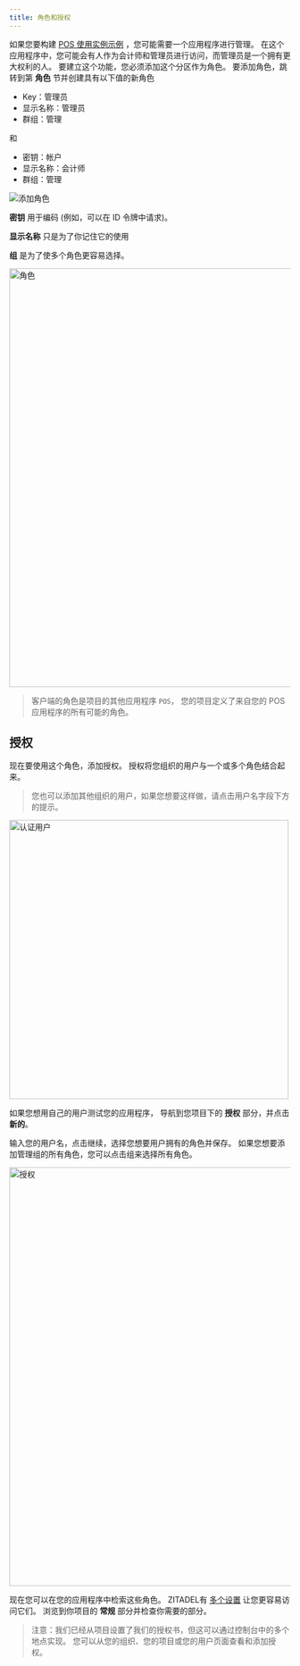 ```yaml
---
title: 角色和授权
---
```


如果您要构建 [POS 使用实例示例](./projects#example) ，您可能需要一个应用程序进行管理。 在这个应用程序中，您可能会有人作为会计师和管理员进行访问，而管理员是一个拥有更大权利的人。 要建立这个功能，您必须添加这个分区作为角色。 要添加角色，跳转到第 **角色** 节并创建具有以下值的新角色

- Key：管理员
- 显示名称：管理员
- 群组：管理

和

- 密钥：帐户
- 显示名称：会计师
- 群组：管理

<img src="/img/guides/console/addrole.png" alt="添加角色" />

**密钥** 用于编码 (例如，可以在 ID 令牌中请求)。

**显示名称** 只是为了你记住它的使用

**组** 是为了使多个角色更容易选择。

<img src="/img/guides/console/roles.png" width="750px" alt="角色" />

> 客户端的角色是项目的其他应用程序 `POS`， 您的项目定义了来自您的 POS 应用程序的所有可能的角色。

## 授权

现在要使用这个角色，添加授权。 授权将您组织的用户与一个或多个角色结合起来。

> 您也可以添加其他组织的用户，如果您想要这样做，请点击用户名字段下方的提示。

<img src="/img/guides/console/authusers.png" width="500px" alt="认证用户" />

如果您想用自己的用户测试您的应用程序， 导航到您项目下的 **授权** 部分，并点击 **新的**。

输入您的用户名，点击继续，选择您想要用户拥有的角色并保存。 如果您想要添加管理组的所有角色，您可以点击组来选择所有角色。

<img
  src="/img/guides/console/authorization.png"
  width="750px"
  alt="授权"
 />

现在您可以在您的应用程序中检索这些角色。 ZITADEL有 [多个设置](./projects#project-settings) 让您更容易访问它们。 浏览到你项目的 **常规** 部分并检查你需要的部分。

> 注意：我们已经从项目设置了我们的授权书，但这可以通过控制台中的多个地点实现。 您可以从您的组织、您的项目或您的用户页面查看和添加授权。
